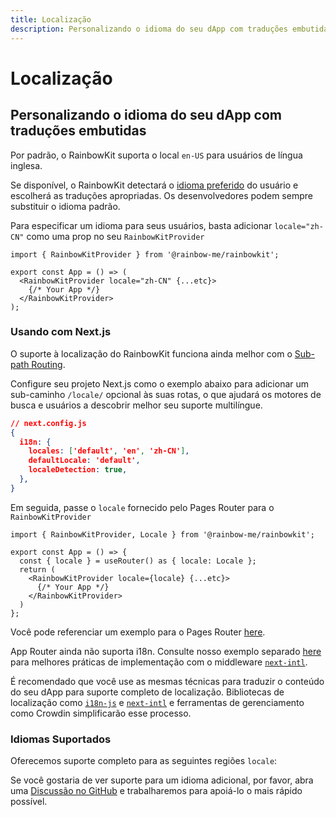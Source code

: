 ```yaml
---
title: Localização
description: Personalizando o idioma do seu dApp com traduções embutidas
---
```


# Localização

## Personalizando o idioma do seu dApp com traduções embutidas

Por padrão, o RainbowKit suporta o local `en-US` para usuários de língua inglesa.

Se disponível, o RainbowKit detectará o [idioma preferido](https://developer.mozilla.org/en-US/docs/Web/API/Navigator/language) do usuário e escolherá as traduções apropriadas. Os desenvolvedores podem sempre substituir o idioma padrão.

Para especificar um idioma para seus usuários, basta adicionar `locale="zh-CN"` como uma prop no seu `RainbowKitProvider`

```tsx
import { RainbowKitProvider } from '@rainbow-me/rainbowkit';

export const App = () => (
  <RainbowKitProvider locale="zh-CN" {...etc}>
    {/* Your App */}
  </RainbowKitProvider>
);
```

### Usando com Next.js

O suporte à localização do RainbowKit funciona ainda melhor com o [Sub-path Routing](https://nextjs.org/docs/pages/building-your-application/routing/internationalization#sub-path-routing).

Configure seu projeto Next.js como o exemplo abaixo para adicionar um sub-caminho `/locale/` opcional às suas rotas, o que ajudará os motores de busca e usuários a descobrir melhor seu suporte multilíngue.

```json
// next.config.js
{
  i18n: {
    locales: ['default', 'en', 'zh-CN'],
    defaultLocale: 'default',
    localeDetection: true,
  },
}
```

Em seguida, passe o `locale` fornecido pelo Pages Router para o `RainbowKitProvider`

```tsx
import { RainbowKitProvider, Locale } from '@rainbow-me/rainbowkit';

export const App = () => {
  const { locale } = useRouter() as { locale: Locale };
  return (
    <RainbowKitProvider locale={locale} {...etc}>
      {/* Your App */}
    </RainbowKitProvider>
  )
};
```

Você pode referenciar um exemplo para o Pages Router [here](https://github.com/rainbow-me/rainbowkit/tree/main/examples/with-next).

App Router ainda não suporta i18n. Consulte nosso exemplo separado [here](https://github.com/rainbow-me/rainbowkit/tree/main/examples/with-next-app-i18n) para melhores práticas de implementação com o middleware [`next-intl`](https://github.com/amannn/next-intl).

É recomendado que você use as mesmas técnicas para traduzir o conteúdo do seu dApp para suporte completo de localização. Bibliotecas de localização como [`i18n-js`](https://github.com/fnando/i18n) e [`next-intl`](https://github.com/amannn/next-intl) e ferramentas de gerenciamento como Crowdin simplificarão esse processo.

### Idiomas Suportados

Oferecemos suporte completo para as seguintes regiões `locale`:

<Table
  header={[
    'Language', 'Region', 'Locale', 'Shortform'
  ]}
  dataTypes={[
    'string', 'string', 'code', 'code'
  ]}
  data={[
    ['English', 'United States 🇺🇸', 'en-US', 'en'],
    ['中文', 'Mainland China 🇨🇳', 'zh-CN', 'zh'],
    ['हिंदी', 'India 🇮🇳', 'hi-IN', 'hi'],
    ['Español', 'Latin America 🌎', 'es-419', 'es'],
    ['Français', 'France 🇫🇷', 'fr-FR', 'fr'],
    ['العربية', 'Middle East 🌍', 'ar-AR', 'ar'],
    ['Português', 'Brazil 🇧🇷', 'pt-BR', 'pt'],
    ['Русский', 'Russia 🇷🇺', 'ru-RU', 'ru'],
    ['Bahasa Indonesia', 'Indonesia 🇮🇩', 'id-ID', 'id'],
    ['日本語', 'Japan 🇯🇵', 'ja-JP', 'ja'],
    ['Türkçe', 'Turkey 🇹🇷', 'tr-TR', 'tr'],
    ['한국어', 'South Korea 🇰🇷', 'ko-KR', 'ko'],
    ['ภาษาไทย', 'Thailand 🇹🇭', 'th-TH', 'th'],
  ]}
/>

Se você gostaria de ver suporte para um idioma adicional, por favor, abra uma [Discussão no GitHub](https://github.com/rainbow-me/rainbowkit/discussions/new?category=ideas) e trabalharemos para apoiá-lo o mais rápido possível.
